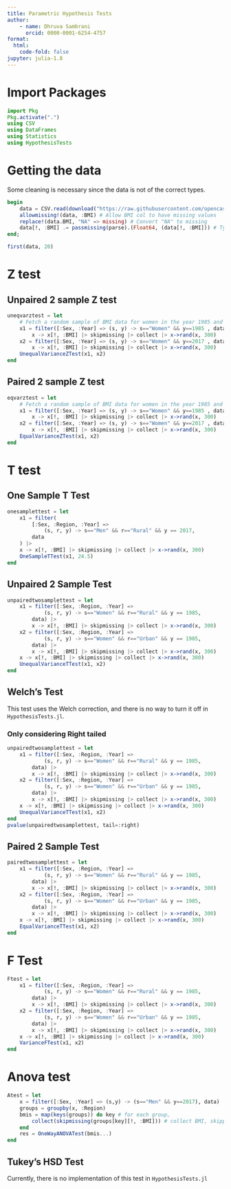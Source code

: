 ```yaml
---
title: Parametric Hypothesis Tests
author: 
    - name: Dhruva Sambrani
      orcid: 0000-0001-6254-4757
format:
  html:
    code-fold: false
jupyter: julia-1.8
---
```


# Import Packages

```julia
import Pkg
Pkg.activate(".")
using CSV
using DataFrames
using Statistics
using HypothesisTests
```

# Getting the data

Some cleaning is necessary since the data is not of the correct types.

```julia
begin
	data = CSV.read(download("https://raw.githubusercontent.com/opencasestudies/ocs-bp-rural-and-urban-obesity/master/data/wrangled/BMI_long.csv"), DataFrame) # download and load
	allowmissing!(data, :BMI) # Allow BMI col to have missing values
	replace!(data.BMI, "NA" => missing) # Convert "NA" to missing
	data[!, :BMI] .= passmissing(parse).(Float64, (data[!, :BMI])) # Typecast into Float64?
end;
```

```julia
first(data, 20)
```

# Z test

## Unpaired 2 sample Z test

```julia
uneqvarztest = let
	# Fetch a random sample of BMI data for women in the year 1985 and 2017
	x1 = filter([:Sex, :Year] => (s, y) -> s=="Women" && y==1985 , data) |>
		x -> x[!, :BMI] |> skipmissing |> collect |> x->rand(x, 300)
	x2 = filter([:Sex, :Year] => (s, y) -> s=="Women" && y==2017 , data) |>
		x -> x[!, :BMI] |> skipmissing |> collect |> x->rand(x, 300)
	UnequalVarianceZTest(x1, x2)
end
```
## Paired 2 sample Z test

```julia
eqvarztest = let
	# Fetch a random sample of BMI data for women in the year 1985 and 2017
	x1 = filter([:Sex, :Year] => (s, y) -> s=="Women" && y==1985 , data) |>
		x -> x[!, :BMI] |> skipmissing |> collect |> x->rand(x, 300)
	x2 = filter([:Sex, :Year] => (s, y) -> s=="Women" && y==2017 , data) |>
		x -> x[!, :BMI] |> skipmissing |> collect |> x->rand(x, 300)
	EqualVarianceZTest(x1, x2)
end
```

# T test

## One Sample T Test

```julia
onesamplettest = let 
	x1 = filter(
		[:Sex, :Region, :Year] => 
			(s, r, y) -> s=="Men" && r=="Rural" && y == 2017,
		data
	) |>
	x -> x[!, :BMI] |> skipmissing |> collect |> x->rand(x, 300)
	OneSampleTTest(x1, 24.5)
end
```

## Unpaired 2 Sample Test

```julia
unpairedtwosamplettest = let 
	x1 = filter([:Sex, :Region, :Year] => 
			(s, r, y) -> s=="Women" && r=="Rural" && y == 1985,
		data) |>
		x -> x[!, :BMI] |> skipmissing |> collect |> x->rand(x, 300)
	x2 = filter([:Sex, :Region, :Year] => 
			(s, r, y) -> s=="Women" && r=="Urban" && y == 1985,
		data) |>
		x -> x[!, :BMI] |> skipmissing |> collect |> x->rand(x, 300)
	x -> x[!, :BMI] |> skipmissing |> collect |> x->rand(x, 300)
	UnequalVarianceTTest(x1, x2)
end
```
::: {.callout-warning}
## Welch's Test

This test uses the Welch correction, and there is no way to turn it off in `HypothesisTests.jl`.
:::

### Only considering Right tailed

```julia
unpairedtwosamplettest = let 
	x1 = filter([:Sex, :Region, :Year] => 
			(s, r, y) -> s=="Women" && r=="Rural" && y == 1985,
		data) |>
		x -> x[!, :BMI] |> skipmissing |> collect |> x->rand(x, 300)
	x2 = filter([:Sex, :Region, :Year] => 
			(s, r, y) -> s=="Women" && r=="Urban" && y == 1985,
		data) |>
		x -> x[!, :BMI] |> skipmissing |> collect |> x->rand(x, 300)
	x -> x[!, :BMI] |> skipmissing |> collect |> x->rand(x, 300)
	UnequalVarianceTTest(x1, x2)
end
pvalue(unpairedtwosamplettest, tail=:right)
```

## Paired 2 Sample Test

```julia
pairedtwosamplettest = let 
	x1 = filter([:Sex, :Region, :Year] => 
			(s, r, y) -> s=="Women" && r=="Rural" && y == 1985,
		data) |>
		x -> x[!, :BMI] |> skipmissing |> collect |> x->rand(x, 300)
	x2 = filter([:Sex, :Region, :Year] => 
			(s, r, y) -> s=="Women" && r=="Urban" && y == 1985,
		data) |>
		x -> x[!, :BMI] |> skipmissing |> collect |> x->rand(x, 300)
	x -> x[!, :BMI] |> skipmissing |> collect |> x->rand(x, 300)
	EqualVarianceTTest(x1, x2)
end
```

# F Test

```julia
Ftest = let 
	x1 = filter([:Sex, :Region, :Year] => 
			(s, r, y) -> s=="Women" && r=="Rural" && y == 1985,
		data) |>
		x -> x[!, :BMI] |> skipmissing |> collect |> x->rand(x, 300)
	x2 = filter([:Sex, :Region, :Year] => 
			(s, r, y) -> s=="Women" && r=="Urban" && y == 1985,
		data) |>
		x -> x[!, :BMI] |> skipmissing |> collect |> x->rand(x, 300)
	x -> x[!, :BMI] |> skipmissing |> collect |> x->rand(x, 300)
	VarianceFTest(x1, x2)
end
```
# Anova test

```julia
Atest = let
	x = filter([:Sex, :Year] => (s,y) -> (s=="Men" && y==2017), data)
	groups = groupby(x, :Region)
	bmis = map(keys(groups)) do key # for each group, 
		collect(skipmissing(groups[key][!, :BMI])) # collect BMI, skipping missing values
	end
	res = OneWayANOVATest(bmis...)
end
```

::: {.callout-warning}
## Tukey's HSD Test

Currently, there is no implementation of this test in `HypothesisTests.jl`
:::

